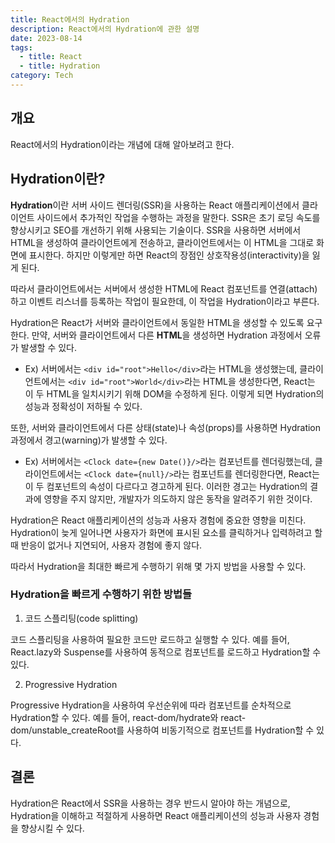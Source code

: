 ```yaml
---
title: React에서의 Hydration
description: React에서의 Hydration에 관한 설명
date: 2023-08-14
tags:
  - title: React
  - title: Hydration
category: Tech
---
```


## 개요

React에서의 Hydration이라는 개념에 대해 알아보려고 한다.

## Hydration이란?

**Hydration**이란 서버 사이드 렌더링(SSR)을 사용하는 React 애플리케이션에서 클라이언트 사이드에서 추가적인 작업을 수행하는 과정을 말한다.
SSR은 초기 로딩 속도를 향상시키고 SEO를 개선하기 위해 사용되는 기술이다.
SSR을 사용하면 서버에서 HTML을 생성하여 클라이언트에게 전송하고, 클라이언트에서는 이 HTML을 그대로 화면에 표시한다.
하지만 이렇게만 하면 React의 장점인 상호작용성(interactivity)을 잃게 된다.

따라서 클라이언트에서는 서버에서 생성한 HTML에 React 컴포넌트를 연결(attach)하고 이벤트 리스너를 등록하는 작업이 필요한데, 이 작업을 Hydration이라고 부른다.

Hydration은 React가 서버와 클라이언트에서 동일한 HTML을 생성할 수 있도록 요구한다.
만약, 서버와 클라이언트에서 다른 **HTML**을 생성하면 Hydration 과정에서 오류가 발생할 수 있다.

- Ex) 서버에서는 `<div id="root">Hello</div>`라는 HTML을 생성했는데, 클라이언트에서는 `<div id="root">World</div>`라는 HTML을 생성한다면, React는 이 두 HTML을 일치시키기 위해 DOM을 수정하게 된다. 이렇게 되면 Hydration의 성능과 정확성이 저하될 수 있다.

또한, 서버와 클라이언트에서 다른 상태(state)나 속성(props)를 사용하면 Hydration 과정에서 경고(warning)가 발생할 수 있다.

- Ex) 서버에서는 `<Clock date={new Date()}/>`라는 컴포넌트를 렌더링했는데, 클라이언트에서는 `<Clock date={null}/>`라는 컴포넌트를 렌더링한다면, React는 이 두 컴포넌트의 속성이 다르다고 경고하게 된다.
  이러한 경고는 Hydration의 결과에 영향을 주지 않지만, 개발자가 의도하지 않은 동작을 알려주기 위한 것이다.

Hydration은 React 애플리케이션의 성능과 사용자 경험에 중요한 영향을 미친다.
Hydration이 늦게 일어나면 사용자가 화면에 표시된 요소를 클릭하거나 입력하려고 할 때 반응이 없거나 지연되어, 사용자 경험에 좋지 않다.

따라서 Hydration을 최대한 빠르게 수행하기 위해 몇 가지 방법을 사용할 수 있다.

### Hydration을 빠르게 수행하기 위한 방법들

1. 코드 스플리팅(code splitting)

코드 스플리팅을 사용하여 필요한 코드만 로드하고 실행할 수 있다.
예를 들어, React.lazy와 Suspense를 사용하여 동적으로 컴포넌트를 로드하고 Hydration할 수 있다.

2. Progressive Hydration

Progressive Hydration을 사용하여 우선순위에 따라 컴포넌트를 순차적으로 Hydration할 수 있다.
예를 들어, react-dom/hydrate와 react-dom/unstable_createRoot를 사용하여 비동기적으로 컴포넌트를 Hydration할 수 있다.

## 결론

Hydration은 React에서 SSR을 사용하는 경우 반드시 알아야 하는 개념으로, Hydration을 이해하고 적절하게 사용하면 React 애플리케이션의 성능과 사용자 경험을 향상시킬 수 있다.
